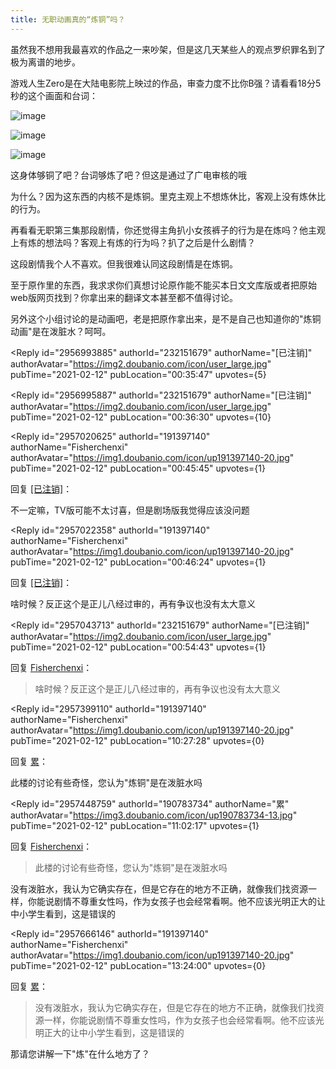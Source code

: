 ```yaml
---
title: 无职动画真的“炼铜”吗？
---
```



<Forum groupName="无职转生：到了异..." groupUrl="https://www.douban.com/group/716243/" archivedAt="2025-05-16T14:14:55.386Z">
  <Post
    id="211148875"
    title="无职动画真的“炼铜”吗？"
    url="https://www.douban.com/group/topic/211148875/?_spm_id=MTkxMzk3MTQw"
    pubTime="2021-02-13"
    highlightUserId="191397140"
  >
虽然我不想用我最喜欢的作品之一来吵架，但是这几天某些人的观点罗织罪名到了极为离谱的地步。

游戏人生Zero是在大陆电影院上映过的作品，审查力度不比你B强？请看看18分5秒的这个画面和台词：

![image](https://img9.doubanio.com/view/group_topic/l/public/p402043894.webp)

![image](https://img3.doubanio.com/view/group_topic/l/public/p402043892.webp)

![image](https://img3.doubanio.com/view/group_topic/l/public/p402043897.webp)

这身体够铜了吧？台词够炼了吧？但这是通过了广电审核的哦

为什么？因为这东西的内核不是炼铜。里克主观上不想炼休比，客观上没有炼休比的行为。

再看看无职第三集那段剧情，你还觉得主角扒小女孩裤子的行为是在炼吗？他主观上有炼的想法吗？客观上有炼的行为吗？扒了之后是什么剧情？

这段剧情我个人不喜欢。但我很难认同这段剧情是在炼铜。

至于原作里的东西，我求求你们真想讨论原作能不能买本日文文库版或者把原始web版网页找到？你拿出来的翻译文本甚至都不值得讨论。

另外这个小组讨论的是动画吧，老是把原作拿出来，是不是自己也知道你的"炼铜动画"是在泼脏水？呵呵。

<Reply
  id="2956993885"
  authorId="232151679"
  authorName="[已注销]"
  authorAvatar="https://img2.doubanio.com/icon/user_large.jpg"
  pubTime="2021-02-12"
  pubLocation="00:35:47"
  upvotes={5}
>

</Reply>

<Reply
  id="2956995887"
  authorId="232151679"
  authorName="[已注销]"
  authorAvatar="https://img2.doubanio.com/icon/user_large.jpg"
  pubTime="2021-02-12"
  pubLocation="00:36:30"
  upvotes={10}
>

</Reply>

<Reply
  id="2957020625"
  authorId="191397140"
  authorName="Fisherchenxi"
  authorAvatar="https://img1.doubanio.com/icon/up191397140-20.jpg"
  pubTime="2021-02-12"
  pubLocation="00:45:45"
  upvotes={1}
>
回复 [[已注销]](https://www.douban.com/people/232151679/)：
 

不一定嘛，TV版可能不太讨喜，但是剧场版我觉得应该没问题
</Reply>

<Reply
  id="2957022358"
  authorId="191397140"
  authorName="Fisherchenxi"
  authorAvatar="https://img1.doubanio.com/icon/up191397140-20.jpg"
  pubTime="2021-02-12"
  pubLocation="00:46:24"
  upvotes={1}
>
回复 [[已注销]](https://www.douban.com/people/232151679/)：
 

啥时候？反正这个是正儿八经过审的，再有争议也没有太大意义
</Reply>

<Reply
  id="2957043713"
  authorId="232151679"
  authorName="[已注销]"
  authorAvatar="https://img2.doubanio.com/icon/user_large.jpg"
  pubTime="2021-02-12"
  pubLocation="00:54:43"
  upvotes={1}
>
回复 [Fisherchenxi](https://www.douban.com/people/191397140/)：
 > 啥时候？反正这个是正儿八经过审的，再有争议也没有太大意义


</Reply>

<Reply
  id="2957399110"
  authorId="191397140"
  authorName="Fisherchenxi"
  authorAvatar="https://img1.doubanio.com/icon/up191397140-20.jpg"
  pubTime="2021-02-12"
  pubLocation="10:27:28"
  upvotes={0}
>
回复 [累](https://www.douban.com/people/190783734/)：
 

此楼的讨论有些奇怪，您认为"炼铜"是在泼脏水吗
</Reply>

<Reply
  id="2957448759"
  authorId="190783734"
  authorName="累"
  authorAvatar="https://img3.doubanio.com/icon/up190783734-13.jpg"
  pubTime="2021-02-12"
  pubLocation="11:02:17"
  upvotes={1}
>
回复 [Fisherchenxi](https://www.douban.com/people/191397140/)：
 > 此楼的讨论有些奇怪，您认为"炼铜"是在泼脏水吗

没有泼脏水，我认为它确实存在，但是它存在的地方不正确，就像我们找资源一样，你能说剧情不尊重女性吗，作为女孩子也会经常看啊。他不应该光明正大的让中小学生看到，这是错误的
</Reply>

<Reply
  id="2957666146"
  authorId="191397140"
  authorName="Fisherchenxi"
  authorAvatar="https://img1.doubanio.com/icon/up191397140-20.jpg"
  pubTime="2021-02-12"
  pubLocation="13:24:00"
  upvotes={0}
>
回复 [累](https://www.douban.com/people/190783734/)：
 > 没有泼脏水，我认为它确实存在，但是它存在的地方不正确，就像我们找资源一样，你能说剧情不尊重女性吗，作为女孩子也会经常看啊。他不应该光明正大的让中小学生看到，这是错误的

那请您讲解一下"炼"在什么地方了？
</Reply>
  </Post>
</Forum>
